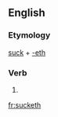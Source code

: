 ==English==

===Etymology===
[[suck]] + [[-eth]]

===Verb===
{{head|en|verb form}}

# {{en-archaic third-person singular of|suck}}

[[fr:sucketh]]